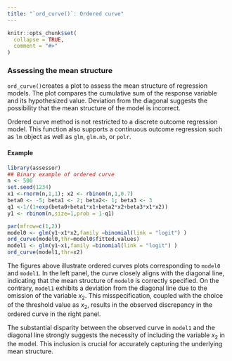 ```yaml
---
title: "`ord_curve()`: Ordered curve"
---
```


```r
knitr::opts_chunk$set(
  collapse = TRUE,
  comment = "#>"
)
```

### Assessing the mean structure 
`ord_curve()`creates a plot to assess the mean structure of regression models. The plot compares the cumulative sum of the response variable and its hypothesized value. Deviation from the diagonal suggests the possibility that the mean structure of the model is incorrect.

Ordered curve method is not restricted to a discrete outcome regression model. This function also supports a continuous outcome regression such as `lm` object as well as `glm`, `glm.nb`, or `polr`.

#### Example
```r
library(assessor)
## Binary example of ordered curve
n <- 500
set.seed(1234)
x1 <-rnorm(n,1,1); x2 <- rbinom(n,1,0.7)
beta0 <- -5; beta1 <- 2; beta2<- 1; beta3 <- 3
q1 <-1/(1+exp(beta0+beta1*x1+beta2*x2+beta3*x1*x2))
y1 <- rbinom(n,size=1,prob = 1-q1)

par(mfrow=c(1,2))
model0 <- glm(y1~x1*x2,family =binomial(link = "logit") )
ord_curve(model0,thr=model0$fitted.values) 
model1 <- glm(y1~x1,family =binomial(link = "logit") )
ord_curve(model1,thr=x2) 
```
The figures above illustrate ordered curves plots corresponding to `model0` and `model1`. In the left panel, the curve closely aligns with the diagonal line, indicating that the mean structure of `model0` is correctly specified. On the contrary, `model1` exhibits a deviation from the diagonal line due to the omission of the variable $x_2$. This misspecification, coupled with the choice of the threshold value as $x_2$, results in the observed discrepancy in the ordered curve in the right panel.

The substantial disparity between the observed curve in `model1` and the diagonal line strongly suggests the necessity of including the variable $x_2$ in the model. This inclusion is crucial for accurately capturing the underlying mean structure. 


